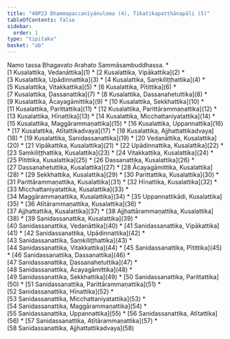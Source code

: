 ```yaml
---
title: "40P23 Dhammapaccanīyānuloma (4), Tikatikapaṭṭhānapāḷi (5)"
tableOfContents: false
sidebar:
  order: 1
type: "tipitaka"
basket: "ab"
---
```


<Paragraph number="1" type="center">
Namo tassa Bhagavato Arahato Sammāsambuddhassa.

</Paragraph>

<TableOfContents>
* [1 Kusalattika, Vedanāttika](1)
* [2 Kusalattika, Vipākattika](2)
* [3 Kusalattika, Upādinnattika](3)
* [4 Kusalattika, Saṃkiliṭṭhattika](4)
* [5 Kusalattika, Vitakkattika](5)
* [6 Kusalattika, Pītittika](6)
* [7 Kusalattika, Dassanattika](7)
* [8 Kusalattika, Dassanahetuttika](8)
* [9 Kusalattika, Ācayagāmittika](9)
* [10 Kusalattika, Sekkhattika](10)
* [11 Kusalattika, Parittattika](11)
* [12 Kusalattika, Parittārammaṇattika](12)
* [13 Kusalattika, Hīnattika](13)
* [14 Kusalattika, Micchattaniyatattika](14)
* [15 Kusalattika, Maggārammaṇattika](15)
* [16 Kusalattika, Uppannattika](16)
* [17 Kusalattika, Atītattikadvaya](17)
* [18 Kusalattika, Ajjhattattikadvaya](18)
* [19 Kusalattika, Sanidassanattika](19)
* [20 Vedanāttika, Kusalattika](20)
* [21 Vipākattika, Kusalattika](21)
* [22 Upādinnattika, Kusalattika](22)
* [23 Saṃkiliṭṭhattika, Kusalattika](23)
* [24 Vitakkattika, Kusalattika](24)
* [25 Pītittika, Kusalattika](25)
* [26 Dassanattika, Kusalattika](26)
* [27 Dassanahetuttika, Kusalattika](27)
* [28 Ācayagāmittika, Kusalattika](28)
* [29 Sekkhattika, Kusalattika](29)
* [30 Parittattika, Kusalattika](30)
* [31 Parittārammaṇattika, Kusalattika](31)
* [32 Hīnattika, Kusalattika](32)
* [33 Micchattaniyatattika, Kusalattika](33)
* [34 Maggārammaṇattika, Kusalattika](34)
* [35 Uppannattikādi, Kusalattika](35)
* [36 Atītārammaṇattika, Kusalattika](36)
* [37 Ajjhattattika, Kusalattika](37)
* [38 Ajjhattārammaṇattika, Kusalattika](38)
* [39 Sanidassanattika, Kusalattika](39)
* [40 Sanidassanattika, Vedanāttika](40)
* [41 Sanidassanattika, Vipākattika](41)
* [42 Sanidassanattika, Upādinnattika](42)
* [43 Sanidassanattika, Saṃkiliṭṭhattika](43)
* [44 Sanidassanattika, Vitakkattika](44)
* [45 Sanidassanattika, Pītittika](45)
* [46 Sanidassanattika, Dassanattika](46)
* [47 Sanidassanattika, Dassanahetuttika](47)
* [48 Sanidassanattika, Ācayagāmittika](48)
* [49 Sanidassanattika, Sekkhattika](49)
* [50 Sanidassanattika, Parittattika](50)
* [51 Sanidassanattika, Parittārammaṇattika](51)
* [52 Sanidassanattika, Hīnattika](52)
* [53 Sanidassanattika, Micchattaniyatattika](53)
* [54 Sanidassanattika, Maggārammaṇattika](54)
* [55 Sanidassanattika, Uppannattika](55)
* [56 Sanidassanattika, Atītattika](56)
* [57 Sanidassanattika, Atītārammaṇattika](57)
* [58 Sanidassanattika, Ajjhattattikadvaya](58)
</TableOfContents>
